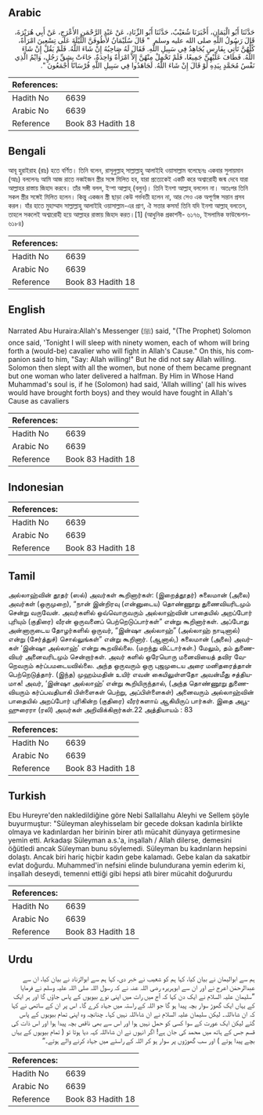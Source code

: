## Arabic


<div dir="rtl" lang="ar" style={{fontSize:'larger',backgroundColor:'#f8f9fa',padding:20}}>
حَدَّثَنَا أَبُو الْيَمَانِ، أَخْبَرَنَا شُعَيْبٌ، حَدَّثَنَا أَبُو الزِّنَادِ، عَنْ عَبْدِ الرَّحْمَنِ الأَعْرَجِ، عَنْ أَبِي هُرَيْرَةَ، قَالَ رَسُولُ اللَّهِ صلى الله عليه وسلم ‏ "‏ قَالَ سُلَيْمَانُ لأَطُوفَنَّ اللَّيْلَةَ عَلَى تِسْعِينَ امْرَأَةً، كُلُّهُنَّ تَأْتِي بِفَارِسٍ يُجَاهِدُ فِي سَبِيلِ اللَّهِ‏.‏ فَقَالَ لَهُ صَاحِبُهُ إِنْ شَاءَ اللَّهُ‏.‏ فَلَمْ يَقُلْ إِنْ شَاءَ اللَّهُ‏.‏ فَطَافَ عَلَيْهِنَّ جَمِيعًا، فَلَمْ تَحْمِلْ مِنْهُنَّ إِلاَّ امْرَأَةٌ وَاحِدَةٌ، جَاءَتْ بِشِقِّ رَجُلٍ، وَايْمُ الَّذِي نَفْسُ مُحَمَّدٍ بِيَدِهِ لَوْ قَالَ إِنْ شَاءَ اللَّهُ‏.‏ لَجَاهَدُوا فِي سَبِيلِ اللَّهِ فُرْسَانًا أَجْمَعُونَ ‏"‏‏.‏
</div>
<div style={{backgroundColor:'#f8f9fa',padding:20, marginBottom: 10}}><table> <thead> <tr> <th>References:</th> <th></th> </tr> </thead> <tbody><tr><td>Hadith No</td><td>6639</td></tr><tr><td>Arabic No</td><td>6639</td></tr><tr><td>Reference</td><td>Book 83 Hadith 18</td></tr></tbody></table></div>

## Bengali


<div dir="ltr" lang="bn" style={{fontSize:'larger',backgroundColor:'#f8f9fa',padding:20}}>
আবূ হুরাইরাহ (রাঃ) হতে বর্ণিত। তিনি বলেন, রাসূলুল্লাহ্ সাল্লাল্লাহু আলাইহি ওয়াসাল্লাম বলেছেনঃ একবার সুলায়মান (আঃ) বললেনঃ আমি আজ রাতে নব্বইজন স্ত্রীর সঙ্গে মিলিত হব, যারা প্রত্যেকেই একটি করে অশ্বারোহী জন্ম দেবে যারা আল্লাহর রাস্তায় জিহাদ করবে। তাঁর সঙ্গী বলল, ইন্শা আল্লাহ্ (বলুন)। তিনি ইনশা আল্লাহ্ বললেন না। অতঃপর তিনি সকল স্ত্রীর সঙ্গেই মিলিত হলেন। কিন্তু একজন স্ত্রী ছাড়া কেউ গর্ভবতী হলেন না, আর সেও এক অপূর্ণাঙ্গ সন্তান প্রসব করল। যাঁর হাতে মুহাম্মাদ সাল্লাল্লাহু আলাইহি ওয়াসাল্লাম-এর প্রাণ, ঐ সত্তার কসম! তিনি যদি ইনশা আল্লাহ্ বলতেন, তাহলে সকলেই অশ্বারোহী হয়ে আল্লাহর রাস্তায় জিহাদ করত।[1] (আধুনিক প্রকাশনী- ৬১৭৬, ইসলামিক ফাউন্ডেশন- ৬১৮৪)
</div>
<div style={{backgroundColor:'#f8f9fa',padding:20, marginBottom: 10}}><table> <thead> <tr> <th>References:</th> <th></th> </tr> </thead> <tbody><tr><td>Hadith No</td><td>6639</td></tr><tr><td>Arabic No</td><td>6639</td></tr><tr><td>Reference</td><td>Book 83 Hadith 18</td></tr></tbody></table></div>

## English


<div dir="ltr" lang="en" style={{fontSize:'larger',backgroundColor:'#f8f9fa',padding:20}}>
Narrated Abu Huraira:Allah's Messenger (ﷺ) said, "(The Prophet) Solomon once said, 'Tonight I will sleep with ninety women, each of whom will bring forth a (would-be) cavalier who will fight in Allah's Cause." On this, his companion said to him, "Say: Allah willing!" But he did not say Allah willing. Solomon then slept with all the women, but none of them became pregnant but one woman who later delivered a halfman. By Him in Whose Hand Muhammad's soul is, if he (Solomon) had said, 'Allah willing' (all his wives would have brought forth boys) and they would have fought in Allah's Cause as cavaliers
</div>
<div style={{backgroundColor:'#f8f9fa',padding:20, marginBottom: 10}}><table> <thead> <tr> <th>References:</th> <th></th> </tr> </thead> <tbody><tr><td>Hadith No</td><td>6639</td></tr><tr><td>Arabic No</td><td>6639</td></tr><tr><td>Reference</td><td>Book 83 Hadith 18</td></tr></tbody></table></div>

## Indonesian


<div dir="ltr" lang="id" style={{fontSize:'larger',backgroundColor:'#f8f9fa',padding:20}}>

</div>
<div style={{backgroundColor:'#f8f9fa',padding:20, marginBottom: 10}}><table> <thead> <tr> <th>References:</th> <th></th> </tr> </thead> <tbody><tr><td>Hadith No</td><td>6639</td></tr><tr><td>Arabic No</td><td>6639</td></tr><tr><td>Reference</td><td>Book 83 Hadith 18</td></tr></tbody></table></div>

## Tamil


<div dir="ltr" lang="ta" style={{fontSize:'larger',backgroundColor:'#f8f9fa',padding:20}}>
அல்லாஹ்வின் தூதர் (ஸல்) அவர்கள் கூறினார்கள்: (இறைத்தூதர்) சுலைமான் (அலை) அவர்கள் (ஒருமுறை), “நான் இன்றிரவு (என்னுடைய) தொண்ணூறு துணைவியரிடமும் சென்று வருவேன். அவர்களில் ஒவ்வொருவரும் அல்லாஹ்வின் பாதையில் அறப்போர் புரியும் (குதிரை) வீரன் ஒருவனைப் பெற்றெடுப்பார்கள்” என்று கூறினார்கள். அப்போது அன்னாருடைய தோழர்களில் ஒருவர், “இன்ஷா அல்லாஹ்” (அல்லாஹ் நாடினால்) என்று (சேர்த்துச்) சொல்லுங்கள்” என்று கூறினார். (ஆனால்,) சுலைமான் (அலை) அவர்கள் ‘இன்ஷா அல்லாஹ்’ என்று கூறவில்லை. (மறந்து விட்டார்கள்.) மேலும், தம் துணைவியர் அனைவரிடமும் சென்றார்கள். அவர் களில் ஒரேயொரு மனைவியைத் தவிர வேறெவரும் கர்ப்பமடையவில்லை. அந்த ஒருவரும் ஒரு புஜமுடைய அரை மனிதரைத்தான் பெற்றெடுத்தார். (இந்த) முஹம்மதின் உயிர் எவன் கையிலுள்ளதோ அவன்மீது சத்தியமாக! அவர், ‘இன்ஷா அல்லாஹ்’ என்று கூறியிருந்தால், (அந்த தொண்ணூறு துணைவியரும் கர்ப்பவதியாகி பிள்ளைகள் பெற்று, அப்பிள்ளைகள்) அனைவரும் அல்லாஹ்வின் பாதையில் அறப்போர் புரிகின்ற (குதிரை) வீரர்களாய் ஆகியிருப் பார்கள். இதை அபூஹுரைரா (ரலி) அவர்கள் அறிவிக்கிறார்கள்.22 அத்தியாயம் : 83
</div>
<div style={{backgroundColor:'#f8f9fa',padding:20, marginBottom: 10}}><table> <thead> <tr> <th>References:</th> <th></th> </tr> </thead> <tbody><tr><td>Hadith No</td><td>6639</td></tr><tr><td>Arabic No</td><td>6639</td></tr><tr><td>Reference</td><td>Book 83 Hadith 18</td></tr></tbody></table></div>

## Turkish


<div dir="ltr" lang="tr" style={{fontSize:'larger',backgroundColor:'#f8f9fa',padding:20}}>
Ebu Hureyre'den nakledildiğine göre Nebi Sallallahu Aleyhi ve Sellem şöyle buyurmuştur: "Süleyman aleyhisselam bir gecede doksan kadınla birlikte olmaya ve kadınlardan her birinin birer atlı mücahit dünyaya getirmesine yemin etti. Arkadaşı Süleyman a.s.'a, inşallah / Allah dilerse, demesini öğütledi ancak Süleyman bunu söylemedi. Süleyman bu kadınların hepsini dolaştı. Ancak biri hariç hiçbir kadın gebe kalamadı. Gebe kalan da sakatbir evlat doğurdu. Muhammed'in nefsini elinde bulundurana yemin ederim ki, inşallah deseydi, temenni ettiği gibi hepsi atlı birer mücahit doğururdu
</div>
<div style={{backgroundColor:'#f8f9fa',padding:20, marginBottom: 10}}><table> <thead> <tr> <th>References:</th> <th></th> </tr> </thead> <tbody><tr><td>Hadith No</td><td>6639</td></tr><tr><td>Arabic No</td><td>6639</td></tr><tr><td>Reference</td><td>Book 83 Hadith 18</td></tr></tbody></table></div>

## Urdu


<div dir="rtl" lang="ur" style={{fontSize:'larger',backgroundColor:'#f8f9fa',padding:20}}>
ہم سے ابوالیمان نے بیان کیا، کہا ہم کو شعیب نے خبر دی، کہا ہم سے ابوالزناد نے بیان کیا، ان سے عبدالرحمٰن اعرج نے اور ان سے ابوہریرہ رضی اللہ عنہ نے کہ رسول اللہ صلی اللہ علیہ وسلم نے فرمایا ”سلیمان علیہ السلام نے ایک دن کہا کہ آج میں رات میں اپنی نوے بیویوں کے پاس جاؤں گا اور ہر ایک کے یہاں ایک گھوڑ سوار بچہ پیدا ہو گا جو اللہ کے راستہ میں جہاد کرے گا۔ اس پر ان کے ساتھی نے کہا کہ ان شاءاللہ۔ لیکن سلیمان علیہ السلام نے ان شاءاللہ نہیں کہا۔ چنانچہ وہ اپنی تمام بیویوں کے پاس گئے لیکن ایک عورت کے سوا کسی کو حمل نہیں ہوا اور اس سے بھی ناقص بچہ پیدا ہوا اور اس ذات کی قسم جس کے ہاتھ میں محمد کی جان ہے! اگر انہوں نے ان شاءاللہ کہہ دیا ہوتا تو ( تمام بیویوں کے یہاں بچے پیدا ہوتے ) اور سب گھوڑوں پر سوار ہو کر اللہ کے راستے میں جہاد کرنے والے ہوتے۔“
</div>
<div style={{backgroundColor:'#f8f9fa',padding:20, marginBottom: 10}}><table> <thead> <tr> <th>References:</th> <th></th> </tr> </thead> <tbody><tr><td>Hadith No</td><td>6639</td></tr><tr><td>Arabic No</td><td>6639</td></tr><tr><td>Reference</td><td>Book 83 Hadith 18</td></tr></tbody></table></div>